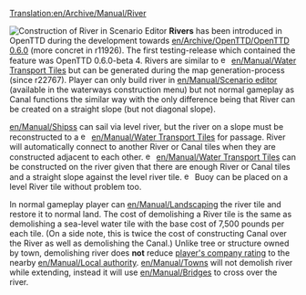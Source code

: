 [[Translation:en/Archive/Manual/River]]

[[File:en/Archive/Manual/Scenario editor river construction.png|frame|Construction of River in Scenario Editor]]
'''Rivers''' has been introduced in OpenTTD during the development towards [[en/Archive/OpenTTD/OpenTTD 0.6.0]] (more concret in r11926). The first testing-release which contained the feature was OpenTTD 0.6.0-beta 4. Rivers are similar to [[File:en/Manual/Build canal.png|15px]] [[en/Manual/Water Transport Tiles]] but can be generated during the map generation-process (since r22767). Player can only build river in [[en/Manual/Scenario editor]] (available in the waterways construction menu) but not normal gameplay as Canal functions the similar way with the only difference being that River can be created on a straight slope (but not diagonal slope).

[[en/Manual/Ships]]s can sail via level river, but the river on a slope must be reconstructed to a [[File:en/Manual/Build locks.png|15px]] [[en/Manual/Water Transport Tiles]] for passage. River will automatically connect to another River or Canal tiles when they are constructed adjacent to each other. [[File:en/Manual/Build dock.png|15px]] [[en/Manual/Water Transport Tiles]] can be constructed on the river given that there are enough River or Canal tiles and a straight slope against the level river tile. [[File:en/Manual/Place buoy.png|15px]] Buoy can be placed on a level River tile without problem too.

In normal gameplay player can [[en/Manual/Landscaping]] the river tile and restore it to normal land. The cost of demolishing a River tile is the same as demolishing a sea-level water tile with the base cost of 7,500 pounds per each tile. (On a side note, this is twice the cost of constructing Canal over the River as well as demolishing the Canal.) Unlike tree or structure owned by town, demolishing river does '''not''' reduce [[en/Manual/Game Mechanics/Main Page#local-authority-rating|player's company rating]] to the nearby [[en/Manual/Local authority]]. [[en/Manual/Towns]] will not demolish river while extending, instead it will use [[en/Manual/Bridges]] to cross over the river.